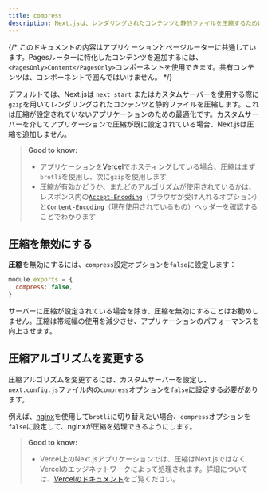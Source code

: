 ```yaml
---
title: compress
description: Next.jsは、レンダリングされたコンテンツと静的ファイルを圧縮するためにgzip圧縮を提供しますが、これはサーバーターゲットでのみ動作します。詳細はこちらをご覧ください。
---
```


{/* このドキュメントの内容はアプリケーションとページルーターに共通しています。Pagesルーターに特化したコンテンツを追加するには、`<PagesOnly>Content</PagesOnly>`コンポーネントを使用できます。共有コンテンツは、コンポーネントで囲んではいけません。 */}

デフォルトでは、Next.jsは `next start` またはカスタムサーバーを使用する際に`gzip`を用いてレンダリングされたコンテンツと静的ファイルを圧縮します。これは圧縮が設定されていないアプリケーションのための最適化です。カスタムサーバーを介してアプリケーションで圧縮が既に設定されている場合、Next.jsは圧縮を追加しません。

> **Good to know:**
>
> - アプリケーションを[Vercel](https://vercel.com/docs/edge-network/compression)でホスティングしている場合、圧縮はまず`brotli`を使用し、次に`gzip`を使用します
> - 圧縮が有効かどうか、またどのアルゴリズムが使用されているかは、レスポンス内の[`Accept-Encoding`](https://developer.mozilla.org/en-US/docs/Web/HTTP/Headers/Accept-Encoding)（ブラウザが受け入れるオプション）と[`Content-Encoding`](https://developer.mozilla.org/en-US/docs/Web/HTTP/Headers/Content-Encoding)（現在使用されているもの）ヘッダーを確認することでわかります

## 圧縮を無効にする

**圧縮**を無効にするには、`compress`設定オプションを`false`に設定します：

```js title="next.config.js"
module.exports = {
  compress: false,
}
```

サーバーに圧縮が設定されている場合を除き、圧縮を無効にすることはお勧めしません。圧縮は帯域幅の使用を減少させ、アプリケーションのパフォーマンスを向上させます。

## 圧縮アルゴリズムを変更する

圧縮アルゴリズムを変更するには、カスタムサーバーを設定し、`next.config.js`ファイル内の`compress`オプションを`false`に設定する必要があります。

例えば、[nginx](https://nginx.org/)を使用して`brotli`に切り替えたい場合、`compress`オプションを`false`に設定して、nginxが圧縮を処理できるようにします。

> **Good to know:**
>
> - Vercel上のNext.jsアプリケーションでは、圧縮はNext.jsではなくVercelのエッジネットワークによって処理されます。詳細については、[Vercelのドキュメント](https://vercel.com/docs/edge-network/compression)をご覧ください。